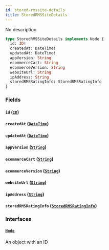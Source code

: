 ```yaml
---
id: stored-rmssite-details
title: StoredRMSSiteDetails
---
```


No description

```graphql
type StoredRMSSiteDetails implements Node {
  id: ID!
  createdAt: DateTime!
  updatedAt: DateTime!
  appVersion: String
  ecommerceCart: String
  ecommerceVersion: String
  websiteUrl: String
  ipAddress: String
  storedRMSRatingInfo: StoredRMSRatingInfo
}
```

### Fields

#### `id` ([`ID`](../../rate-manager-service/scalars/id))

#### `createdAt` ([`DateTime`](../../rate-manager-service/scalars/date-time))

#### `updatedAt` ([`DateTime`](../../rate-manager-service/scalars/date-time))

#### `appVersion` ([`String`](../../rate-manager-service/scalars/string))

#### `ecommerceCart` ([`String`](../../rate-manager-service/scalars/string))

#### `ecommerceVersion` ([`String`](../../rate-manager-service/scalars/string))

#### `websiteUrl` ([`String`](../../rate-manager-service/scalars/string))

#### `ipAddress` ([`String`](../../rate-manager-service/scalars/string))

#### `storedRMSRatingInfo` ([`StoredRMSRatingInfo`](../../rate-manager-service/objects/stored-rmsrating-info))

### Interfaces

#### [`Node`](../../rate-manager-service/interfaces/node)

An object with an ID
